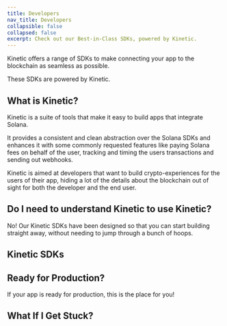 ```yaml
---
title: Developers
nav_title: Developers
collapsible: false
collapsed: false
excerpt: Check out our Best-in-Class SDKs, powered by Kinetic.
---
```


Kinetic offers a range of SDKs to make connecting your app to the blockchain as seamless as possible.

These SDKs are powered by Kinetic.

## What is Kinetic?

Kinetic is a suite of tools that make it easy to build apps that integrate Solana.

It provides a consistent and clean abstraction over the Solana SDKs and enhances it with some commonly requested features like paying Solana fees on behalf of the user, tracking and timing the users transactions and sending out webhooks.

Kinetic is aimed at developers that want to build crypto-experiences for the users of their app, hiding a lot of the details about the blockchain out of sight for both the developer and the end user.

<div className="mt-8 grid gap-6 md:grid-cols-2">
  <NavCard
    title="Learn more about Kinetic"
    svgFile="kin-circle-white"
    link={{ url: '/docs/kinetic', label: 'See more...' }}
  />
</div>

## Do I need to understand Kinetic to use Kinetic?

No! Our Kinetic SDKs have been designed so that you can start building straight away, without needing to jump through a bunch of hoops.

## Kinetic SDKs

<div className="mt-8 grid gap-6 md:grid-cols-2">
  <NavCard title="TypeScript" svgFile="typescript" link={{ url: '/docs/developers/typescript', label: 'See more' }} />
  <NavCard title="Python" pngFile="python" link={{ url: '/docs/developers/python', label: 'See more' }} />
  <NavCard title="Flutter (Dart)" pngFile="dart" link={{ url: '/docs/developers/flutter-dart', label: 'See more' }} />
  <NavCard title="iOS" pngFile="swift" link={{ url: '/docs/developers/ios-swift', label: 'See more' }} />
  <NavCard title="Android" pngFile="kotlin" link={{ url: '/docs/developers/android-kotlin', label: 'See more' }} />
  <NavCard title="Unity" svgFile="unity" link={{ url: '/docs/developers/unity', label: 'See more' }} />
</div>

## Ready for Production?

If your app is ready for production, this is the place for you!

<Production />

## What If I Get Stuck?

<Help />
